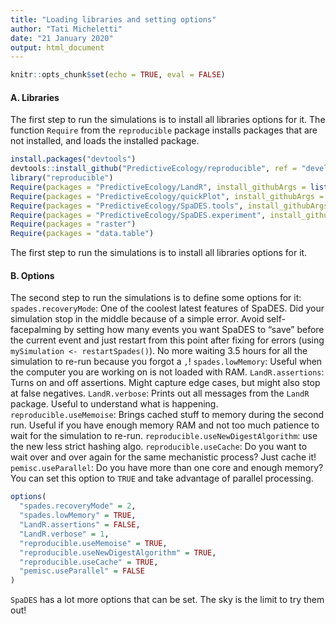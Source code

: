 ```yaml
---
title: "Loading libraries and setting options"
author: "Tati Micheletti"
date: "21 January 2020"
output: html_document
---
```


```r
knitr::opts_chunk$set(echo = TRUE, eval = FALSE)
```

#### A. Libraries  

The first step to run the simulations is to install all libraries options for it. The function `Require` from the `reproducible` package installs packages that are not installed, and loads the installed package.

```r
install.packages("devtools")
devtools::install_github("PredictiveEcology/reproducible", ref = "development", dependencies = TRUE)
library("reproducible")
Require(packages = "PredictiveEcology/LandR", install_githubArgs = list(ref = "development"))
Require(packages = "PredictiveEcology/quickPlot", install_githubArgs = list(ref = "development"))
Require(packages = "PredictiveEcology/SpaDES.tools", install_githubArgs = list(ref = "development"))
Require(packages = "PredictiveEcology/SpaDES.experiment", install_githubArgs = list(ref = "master"))
Require(packages = "raster")
Require(packages = "data.table")
```

The first step to run the simulations is to install all libraries options for it.

#### B. Options

The second step to run the simulations is to define some options for it:
`spades.recoveryMode`: One of the coolest latest features of SpaDES. Did your simulation stop in the middle because of a simple error. Avoid self-facepalming by setting how many events you want SpaDES to "save" before the current event and just restart from this point after fixing for errors (using `mySimulation <- restartSpades()`). No more waiting 3.5 hours for all the simulation to re-run because you forgot a `,`! 
`spades.lowMemory`: Useful when the computer you are working on is not loaded with RAM.
`LandR.assertions`: Turns on and off assertions. Might capture edge cases, but might also stop at false negatives.
`LandR.verbose`: Prints out all messages from the `LandR` package. Useful to understand what is happening.
`reproducible.useMemoise`:  Brings cached stuff to memory during the second run. Useful if you have enough memory RAM and not too much patience to wait for the simulation to re-run.
`reproducible.useNewDigestAlgorithm`: use the new less strict hashing algo.
`reproducible.useCache`: Do you want to wait over and over again for the same mechanistic process? Just cache it!
`pemisc.useParallel`: Do you have more than one core and enough memory? You can set this option to `TRUE` and take advantage of parallel processing.

```r
options(
  "spades.recoveryMode" = 2,
  "spades.lowMemory" = TRUE,
  "LandR.assertions" = FALSE,
  "LandR.verbose" = 1,
  "reproducible.useMemoise" = TRUE,
  "reproducible.useNewDigestAlgorithm" = TRUE,
  "reproducible.useCache" = TRUE,
  "pemisc.useParallel" = FALSE
)
```

`SpaDES` has a lot more options that can be set. The sky is the limit to try them out!

